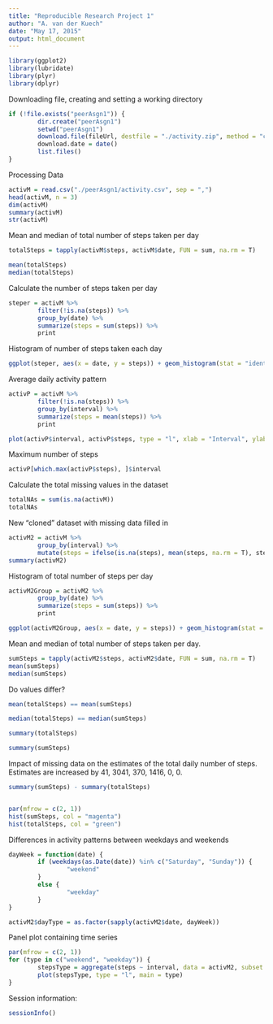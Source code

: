 ```yaml
---
title: "Reproducible Research Project 1"
author: "A. van der Kuech"
date: "May 17, 2015"
output: html_document
---
```




```r
library(ggplot2)
library(lubridate)
library(plyr)
library(dplyr)
```

Downloading file, creating and setting a working directory

```r
if (!file.exists("peerAsgn1")) {
        dir.create("peerAsgn1")
        setwd("peerAsgn1")
        download.file(fileUrl, destfile = "./activity.zip", method = "curl")
        download.date = date()
        list.files() 
}
```


Processing Data

```r
activM = read.csv("./peerAsgn1/activity.csv", sep = ",")
head(activM, n = 3)
dim(activM)
summary(activM)
str(activM)
```

Mean and median of total number of steps taken per day

```r
totalSteps = tapply(activM$steps, activM$date, FUN = sum, na.rm = T)

mean(totalSteps)
median(totalSteps)
```

Calculate the number of steps taken per day

```r
steper = activM %>%
        filter(!is.na(steps)) %>%
        group_by(date) %>%
        summarize(steps = sum(steps)) %>%
        print
```

Histogram of number of steps taken each day

```r
ggplot(steper, aes(x = date, y = steps)) + geom_histogram(stat = "identity") + xlab("Dates") + ylab("Steps") + labs(title = "Total Number of Steps per Day")
```

Average daily activity pattern

```r
activP = activM %>%
        filter(!is.na(steps)) %>%
        group_by(interval) %>%
        summarize(steps = mean(steps)) %>%
        print

plot(activP$interval, activP$steps, type = "l", xlab = "Interval", ylab = "Steps", main = "Average Number of Steps Taken Across All Days", col = "magenta")
```

Maximum number of steps

```r
activP[which.max(activP$steps), ]$interval
```

Calculate the total missing values in the dataset

```r
totalNAs = sum(is.na(activM))
totalNAs
```

New "cloned" dataset with missing data filled in

```r
activM2 = activM %>%
        group_by(interval) %>%
        mutate(steps = ifelse(is.na(steps), mean(steps, na.rm = T), steps))
summary(activM2)
```

Histogram of total number of steps per day

```r
activM2Group = activM2 %>%
        group_by(date) %>%
        summarize(steps = sum(steps)) %>%
        print

ggplot(activM2Group, aes(x = date, y = steps)) + geom_histogram(stat = "identity") + xlab("Dates") + ylab("Steps") + labs(title = "Total Number of Steps per Day")
```

Mean and median of total number of steps taken per day.

```r
sumSteps = tapply(activM2$steps, activM2$date, FUN = sum, na.rm = T)
mean(sumSteps)
median(sumSteps)
```

Do values differ?

```r
mean(totalSteps) == mean(sumSteps)

median(totalSteps) == median(sumSteps)

summary(totalSteps)

summary(sumSteps)
```


Impact of missing data on the estimates of the total daily number of steps. 
Estimates are increased by 41, 3041, 370, 1416, 0, 0.

```r
summary(sumSteps) - summary(totalSteps)


par(mfrow = c(2, 1))
hist(sumSteps, col = "magenta")
hist(totalSteps, col = "green")
```

Differences in activity patterns between weekdays and weekends

```r
dayWeek = function(date) {
        if (weekdays(as.Date(date)) %in% c("Saturday", "Sunday")) {
                "weekend"
        } 
        else {
                "weekday"
        }
}

activM2$dayType = as.factor(sapply(activM2$date, dayWeek))
```

Panel plot containing time series

```r
par(mfrow = c(2, 1))
for (type in c("weekend", "weekday")) {
        stepsType = aggregate(steps ~ interval, data = activM2, subset = activM2$dayType == type, FUN = mean)
        plot(stepsType, type = "l", main = type)
}
```

Session information:

```r
sessionInfo()
```




































